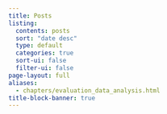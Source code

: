 ```yaml
---
title: Posts
listing:
  contents: posts
  sort: "date desc"
  type: default
  categories: true
  sort-ui: false
  filter-ui: false
page-layout: full
aliases: 
  - chapters/evaluation_data_analysis.html
title-block-banner: true
---
```



